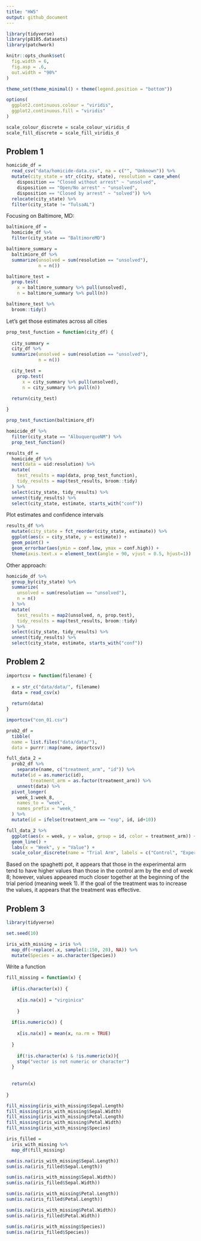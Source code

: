 ```yaml
---
title: "HW5"
output: github_document
---
```


```r
library(tidyverse)
library(p8105.datasets)
library(patchwork)

knitr::opts_chunk$set(
  fig.width = 6,
  fig.asp = .6,
  out.width = "90%"
)

theme_set(theme_minimal() + theme(legend.position = "bottom"))

options(
  ggplot2.continuous.colour = "viridis",
  ggplot2.continuous.fill = "viridis"
)

scale_colour_discrete = scale_colour_viridis_d
scale_fill_discrete = scale_fill_viridis_d
```

## Problem 1

```r
homicide_df = 
  read_csv("data/homicide-data.csv", na = c("", "Unknown")) %>% 
  mutate(city_state = str_c(city, state), resolution = case_when(
    disposition == "Closed without arrest" ~ "unsolved", 
    disposition == "Open/No arrest" ~ "unsolved", 
    disposition == "Closed by arrest" ~ "solved")) %>% 
  relocate(city_state) %>% 
  filter(city_state != "TulsaAL")
```

Focusing on Baltimore, MD: 

```r
baltimiore_df = 
  homicide_df %>% 
  filter(city_state == "BaltimoreMD")

baltimore_summary = 
  baltimiore_df %>% 
  summarize(unsolved = sum(resolution == "unsolved"), 
            n = n())

baltimore_test = 
  prop.test(
    x = baltimore_summary %>% pull(unsolved), 
    n = baltimore_summary %>% pull(n))

baltimore_test %>% 
  broom::tidy()
```

Let's get those estimates across all cities 

```r
prop_test_function = function(city_df) {
  
  city_summary = 
  city_df %>% 
  summarize(unsolved = sum(resolution == "unsolved"), 
            n = n())

  city_test = 
    prop.test(
      x = city_summary %>% pull(unsolved), 
      n = city_summary %>% pull(n))

  return(city_test)
  
}

prop_test_function(baltimiore_df)

homicide_df %>% 
  filter(city_state == "AlbuquerqueNM") %>% 
  prop_test_function()
```

```r
results_df = 
  homicide_df %>% 
  nest(data = uid:resolution) %>% 
  mutate(
    test_results = map(data, prop_test_function), 
    tidy_results = map(test_results, broom::tidy)
  ) %>% 
  select(city_state, tidy_results) %>% 
  unnest(tidy_results) %>% 
  select(city_state, estimate, starts_with("conf"))
```

Plot estimates and confidence intervals 

```r
results_df %>% 
  mutate(city_state = fct_reorder(city_state, estimate)) %>% 
  ggplot(aes(x = city_state, y = estimate)) + 
  geom_point() + 
  geom_errorbar(aes(ymin = conf.low, ymax = conf.high)) + 
  theme(axis.text.x = element_text(angle = 90, vjust = 0.5, hjust=1))
```

Other approach: 

```r
homicide_df %>% 
  group_by(city_state) %>% 
  summarize(
    unsolved = sum(resolution == "unsolved"), 
    n = n()
  ) %>% 
  mutate(
    test_results = map2(unsolved, n, prop.test), 
    tidy_results = map(test_results, broom::tidy)
  ) %>% 
  select(city_state, tidy_results) %>% 
  unnest(tidy_results) %>% 
  select(city_state, estimate, starts_with("conf"))
```

## Problem 2

```r
importcsv = function(filename) {
  
  x = str_c("data/data/", filename)
  data = read_csv(x)
  
  return(data)
}

importcsv("con_01.csv")

prob2_df = 
  tibble(
  name = list.files("data/data/"), 
  data = purrr::map(name, importcsv))

full_data_2 = 
  prob2_df %>% 
    separate(name, c("treatment_arm", "id")) %>% 
  mutate(id = as.numeric(id), 
         treatment_arm = as.factor(treatment_arm)) %>% 
    unnest(data) %>% 
  pivot_longer(
    week_1:week_8, 
    names_to = "week", 
    names_prefix = "week_"
  ) %>% 
  mutate(id = ifelse(treatment_arm == "exp", id, id+10))

full_data_2 %>% 
  ggplot(aes(x = week, y = value, group = id, color = treatment_arm)) +
  geom_line() +
  labs(x = "Week", y = "Value") + 
  scale_color_discrete(name = "Trial Arm", labels = c("Control", "Experimental"))
```

Based on the spaghetti pot, it appears that those in the experimental arm tend to have higher values than those in the control arm by the end of week 8; however, values appeared much closer together at the beginning of the trial period (meaning week 1). If the goal of the treatment was to increase the values, it appears that the treatment was effective. 

## Problem 3 
```r
library(tidyverse)

set.seed(10)

iris_with_missing = iris %>% 
  map_df(~replace(.x, sample(1:150, 20), NA)) %>%
  mutate(Species = as.character(Species))
```

Write a function 

```r
fill_missing = function(x) {
  
  if(is.character(x)) {
    
    x[is.na(x)] = "virginica"
  
    }
  
  if(is.numeric(x)) {
    
    x[is.na(x)] = mean(x, na.rm = TRUE)
    
  }
  
    if(!is.character(x) & !is.numeric(x)){
    stop("vector is not numeric or character")
  }
  
  
  return(x)
  
}

fill_missing(iris_with_missing$Sepal.Length)
fill_missing(iris_with_missing$Sepal.Width)
fill_missing(iris_with_missing$Petal.Length)
fill_missing(iris_with_missing$Petal.Width)
fill_missing(iris_with_missing$Species)

iris_filled = 
  iris_with_missing %>% 
  map_df(fill_missing) 

sum(is.na(iris_with_missing$Sepal.Length))
sum(is.na(iris_filled$Sepal.Length))

sum(is.na(iris_with_missing$Sepal.Width))
sum(is.na(iris_filled$Sepal.Width))

sum(is.na(iris_with_missing$Petal.Length))
sum(is.na(iris_filled$Petal.Length))

sum(is.na(iris_with_missing$Petal.Width))
sum(is.na(iris_filled$Petal.Width))

sum(is.na(iris_with_missing$Species))
sum(is.na(iris_filled$Species))

```






